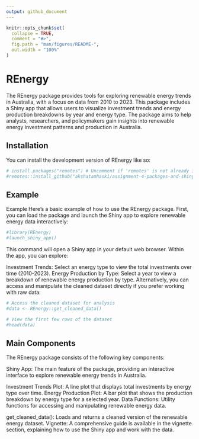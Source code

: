 ```yaml
---
output: github_document
---
```


<!-- README.md is generated from README.Rmd. Please edit that file -->

```r
knitr::opts_chunk$set(
  collapse = TRUE,
  comment = "#>",
  fig.path = "man/figures/README-",
  out.width = "100%"
)
```

# REnergy

<!-- badges: start -->
<!-- badges: end -->

The REnergy package provides tools for exploring renewable energy trends in Australia, with a focus on data from 2010 to 2023. This package includes a Shiny app that allows users to visualize investment trends and energy production breakdowns by year and energy type. The package aims to help analysts, researchers, and policymakers gain insights into renewable energy investment patterns and production in Australia.

## Installation

You can install the development version of REnergy like so:

```r
# install.packages("remotes") # Uncomment if 'remotes' is not already installed
#remotes::install_github("akshatamhaski/assignment-4-packages-and-shiny-apps-akshatamhaski")

```


## Example

Example
Here’s a basic example of how to use the REnergy package. First, you can load the package and launch the Shiny app to explore renewable energy data interactively:

```r
#library(REnergy)
#launch_shiny_app()

```

This command will open a Shiny app in your default web browser. Within the app, you can explore:

Investment Trends: Select an energy type to view the total investments over time (2010-2023).
Energy Production by Type: Select a year to view a breakdown of renewable energy production by type.
Alternatively, you can access and manipulate the cleaned dataset directly if you prefer working with raw data:

```r
# Access the cleaned dataset for analysis
#data <- REnergy::get_cleaned_data()

# View the first few rows of the dataset
#head(data)

```


## Main Components
The REnergy package consists of the following key components:

Shiny App: The main feature of the package, providing an interactive interface to explore renewable energy trends in Australia.

Investment Trends Plot: A line plot that displays total investments by energy type over time.
Energy Production Plot: A bar plot that shows the production breakdown by energy type for a selected year.
Data Functions: Utility functions for accessing and manipulating renewable energy data.

get_cleaned_data(): Loads and returns a cleaned version of the renewable energy dataset.
Vignette: A comprehensive guide is available in the vignette section, explaining how to use the Shiny app and work with the data.




